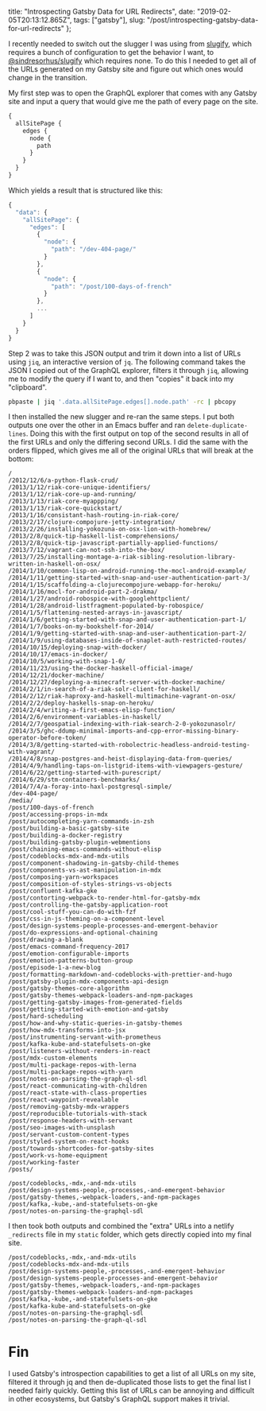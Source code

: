   title: "Introspecting Gatsby Data for URL Redirects",
  date: "2019-02-05T20:13:12.865Z",
  tags: ["gatsby"],
  slug: "/post/introspecting-gatsby-data-for-url-redirects"
};

I recently needed to switch out the slugger I was using from
[slugify](https://www.npmjs.com/package/slugify), which
requires a bunch of configuration to get the behavior I
want, to
[@sindresorhus/slugify](https://github.com/sindresorhus/slugify)
which requires none. To do this I needed to get all of the
URLs generated on my Gatsby site and figure out which ones
would change in the transition.

My first step was to open the GraphQL explorer that comes
with any Gatsby site and input a query that would give me
the path of every page on the site.

```graphql
{
  allSitePage {
    edges {
      node {
        path
      }
    }
  }
}
```

Which yields a result that is structured like this:

```js
{
  "data": {
    "allSitePage": {
      "edges": [
        {
          "node": {
            "path": "/dev-404-page/"
          }
        },
        {
          "node": {
            "path": "/post/100-days-of-french"
          }
        },
        ...
      ]
    }
  }
}
```

Step 2 was to take this JSON output and trim it down into a
list of URLs using `jiq`, an interactive version of `jq`.
The following command takes the JSON I copied out of the
GraphQL explorer, filters it through `jiq`, allowing me to
modify the query if I want to, and then "copies" it back
into my "clipboard".

```sh
pbpaste | jiq '.data.allSitePage.edges[].node.path' -rc | pbcopy
```

I then installed the new slugger and re-ran the same steps.
I put both outputs one over the other in an Emacs buffer and
ran `delete-duplicate-lines`. Doing this with the first
output on top of the second results in all of the first URLs
and only the differing second URLs. I did the same with the
orders flipped, which gives me all of the original URLs that
will break at the bottom:

```
/
/2012/12/6/a-python-flask-crud/
/2013/1/12/riak-core-unique-identifiers/
/2013/1/12/riak-core-up-and-running/
/2013/1/13/riak-core-myappping/
/2013/1/13/riak-core-quickstart/
/2013/1/16/consistant-hash-routing-in-riak-core/
/2013/2/17/clojure-compojure-jetty-integration/
/2013/2/26/installing-yokozuna-on-osx-lion-with-homebrew/
/2013/2/8/quick-tip-haskell-list-comprehensions/
/2013/2/8/quick-tip-javascript-partially-applied-functions/
/2013/7/12/vagrant-can-not-ssh-into-the-box/
/2013/7/25/installing-montage-a-riak-sibling-resolution-library-written-in-haskell-on-osx/
/2014/1/10/common-lisp-on-android-running-the-mocl-android-example/
/2014/1/11/getting-started-with-snap-and-user-authentication-part-3/
/2014/1/15/scaffolding-a-clojurecompojure-webapp-for-heroku/
/2014/1/16/mocl-for-android-part-2-drakma/
/2014/1/27/android-robospice-with-googlehttpclient/
/2014/1/28/android-listfragment-populated-by-robospice/
/2014/1/5/flattening-nested-arrays-in-javascript/
/2014/1/6/getting-started-with-snap-and-user-authentication-part-1/
/2014/1/7/books-on-my-bookshelf-for-2014/
/2014/1/9/getting-started-with-snap-and-user-authentication-part-2/
/2014/1/9/using-databases-inside-of-snaplet-auth-restricted-routes/
/2014/10/15/deploying-snap-with-docker/
/2014/10/17/emacs-in-docker/
/2014/10/5/working-with-snap-1-0/
/2014/11/23/using-the-docker-haskell-official-image/
/2014/12/21/docker-machine/
/2014/12/27/deploying-a-minecraft-server-with-docker-machine/
/2014/2/1/in-search-of-a-riak-solr-client-for-haskell/
/2014/2/12/riak-haproxy-and-haskell-multimachine-vagrant-on-osx/
/2014/2/2/deploy-haskells-snap-on-heroku/
/2014/2/4/writing-a-first-emacs-elisp-function/
/2014/2/6/environment-variables-in-haskell/
/2014/2/7/geospatial-indexing-with-riak-search-2-0-yokozunasolr/
/2014/3/5/ghc-ddump-minimal-imports-and-cpp-error-missing-binary-operator-before-token/
/2014/3/8/getting-started-with-robolectric-headless-android-testing-with-vagrant/
/2014/4/8/snap-postgres-and-heist-displaying-data-from-queries/
/2014/4/9/handling-taps-on-listgrid-items-with-viewpagers-gesture/
/2014/6/22/getting-started-with-purescript/
/2014/6/29/stm-containers-benchmarks/
/2014/7/4/a-foray-into-haxl-postgresql-simple/
/dev-404-page/
/media/
/post/100-days-of-french
/post/accessing-props-in-mdx
/post/autocompleting-yarn-commands-in-zsh
/post/building-a-basic-gatsby-site
/post/building-a-docker-registry
/post/building-gatsby-plugin-webmentions
/post/chaining-emacs-commands-without-elisp
/post/codeblocks-mdx-and-mdx-utils
/post/component-shadowing-in-gatsby-child-themes
/post/components-vs-ast-manipulation-in-mdx
/post/composing-yarn-workspaces
/post/composition-of-styles-strings-vs-objects
/post/confluent-kafka-gke
/post/contorting-webpack-to-render-html-for-gatsby-mdx
/post/controlling-the-gatsby-application-root
/post/cool-stuff-you-can-do-with-fzf
/post/css-in-js-theming-on-a-component-level
/post/design-systems-people-processes-and-emergent-behavior
/post/do-expressions-and-optional-chaining
/post/drawing-a-blank
/post/emacs-command-frequency-2017
/post/emotion-configurable-imports
/post/emotion-patterns-button-group
/post/episode-1-a-new-blog
/post/formatting-markdown-and-codeblocks-with-prettier-and-hugo
/post/gatsby-plugin-mdx-components-api-design
/post/gatsby-themes-core-algorithm
/post/gatsby-themes-webpack-loaders-and-npm-packages
/post/getting-gatsby-images-from-generated-fields
/post/getting-started-with-emotion-and-gatsby
/post/hard-scheduling
/post/how-and-why-static-queries-in-gatsby-themes
/post/how-mdx-transforms-into-jsx
/post/instrumenting-servant-with-prometheus
/post/kafka-kube-and-statefulsets-on-gke
/post/listeners-without-renders-in-react
/post/mdx-custom-elements
/post/multi-package-repos-with-lerna
/post/multi-package-repos-with-yarn
/post/notes-on-parsing-the-graph-ql-sdl
/post/react-communicating-with-children
/post/react-state-with-class-properties
/post/react-waypoint-revealable
/post/removing-gatsby-mdx-wrappers
/post/reproducible-tutorials-with-stack
/post/response-headers-with-servant
/post/seo-images-with-unsplash
/post/servant-custom-content-types
/post/styled-system-on-react-hooks
/post/towards-shortcodes-for-gatsby-sites
/post/work-vs-home-equipment
/post/working-faster
/posts/

/post/codeblocks,-mdx,-and-mdx-utils
/post/design-systems-people,-processes,-and-emergent-behavior
/post/gatsby-themes,-webpack-loaders,-and-npm-packages
/post/kafka,-kube,-and-statefulsets-on-gke
/post/notes-on-parsing-the-graphql-sdl
```

I then took both outputs and combined the "extra" URLs into
a netlify `_redirects` file in my `static` folder, which
gets directly copied into my final site.

```
/post/codeblocks,-mdx,-and-mdx-utils                            /post/codeblocks-mdx-and-mdx-utils
/post/design-systems-people,-processes,-and-emergent-behavior   /post/design-systems-people-processes-and-emergent-behavior
/post/gatsby-themes,-webpack-loaders,-and-npm-packages          /post/gatsby-themes-webpack-loaders-and-npm-packages
/post/kafka,-kube,-and-statefulsets-on-gke                      /post/kafka-kube-and-statefulsets-on-gke
/post/notes-on-parsing-the-graphql-sdl                          /post/notes-on-parsing-the-graph-ql-sdl
```

# Fin

I used Gatsby's introspection capabilities to get a list of
all URLs on my site, filtered it through jq and then
de-duplicated those lists to get the final list I needed
fairly quickly. Getting this list of URLs can be annoying
and difficult in other ecosystems, but Gatsby's GraphQL
support makes it trivial.
